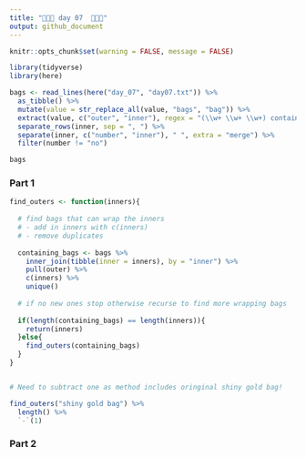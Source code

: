 ```yaml
---
title: "🎄🎄🎄 day 07  🎄🎄🎄"
output: github_document
---
```

```r
knitr::opts_chunk$set(warning = FALSE, message = FALSE)
```

```r
library(tidyverse)
library(here)
```

```r
bags <- read_lines(here("day_07", "day07.txt")) %>% 
  as_tibble() %>% 
  mutate(value = str_replace_all(value, "bags", "bag")) %>% 
  extract(value, c("outer", "inner"), regex = "(\\w+ \\w+ \\w+) contain (.+)\\.") %>% 
  separate_rows(inner, sep = ", ") %>%
  separate(inner, c("number", "inner"), " ", extra = "merge") %>% 
  filter(number != "no")

bags
```


### Part 1

```r
find_outers <- function(inners){
  
  # find bags that can wrap the inners
  # - add in inners with c(inners)
  # - remove duplicates
  
  containing_bags <- bags %>% 
    inner_join(tibble(inner = inners), by = "inner") %>% 
    pull(outer) %>% 
    c(inners) %>% 
    unique()
  
  # if no new ones stop otherwise recurse to find more wrapping bags
  
  if(length(containing_bags) == length(inners)){
    return(inners)
  }else{
    find_outers(containing_bags)
  }
}


# Need to subtract one as method includes oringinal shiny gold bag!

find_outers("shiny gold bag") %>% 
  length() %>% 
  `-`(1)

```

### Part 2

```r

```

